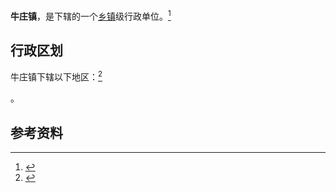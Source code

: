 {{中国乡级行政区|37/05/02/102/000}}

'''牛庄镇'''，是{{PRC admin/fullname|37/05/02/102/000|3}}下辖的一个[[乡镇|乡镇]]级行政单位。<ref>{{PRC admin/ref sgc|{{PRC admin/parent|37/05/02/102/000}}}}</ref>

== 行政区划 ==

牛庄镇下辖以下地区：<ref>{{PRC admin/ref sgc|37/05/02/102/000}}</ref>

{{PRC admin/children|37/05/02/102/000}}。

== 参考资料 ==

{{reflist}}

{{PRC admin/navcat|37/05/02/102/000}}
{{山东行政区划小作品}}